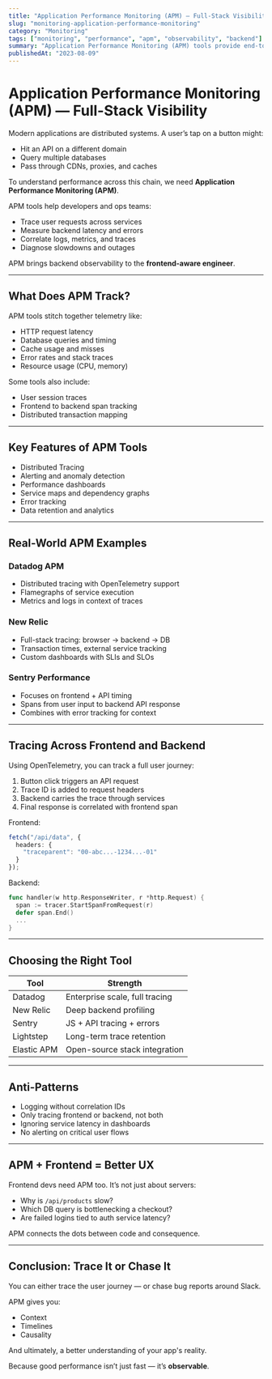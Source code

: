 ```yaml
---
title: "Application Performance Monitoring (APM) — Full-Stack Visibility"
slug: "monitoring-application-performance-monitoring"
category: "Monitoring"
tags: ["monitoring", "performance", "apm", "observability", "backend"]
summary: "Application Performance Monitoring (APM) tools provide end-to-end visibility into your stack. Learn how APM helps trace performance, find bottlenecks, and understand system behavior."
publishedAt: "2023-08-09"
---
```


# Application Performance Monitoring (APM) — Full-Stack Visibility

Modern applications are distributed systems. A user’s tap on a button might:
- Hit an API on a different domain
- Query multiple databases
- Pass through CDNs, proxies, and caches

To understand performance across this chain, we need **Application Performance Monitoring (APM)**.

APM tools help developers and ops teams:
- Trace user requests across services
- Measure backend latency and errors
- Correlate logs, metrics, and traces
- Diagnose slowdowns and outages

APM brings backend observability to the **frontend-aware engineer**.

---

## What Does APM Track?

APM tools stitch together telemetry like:
- HTTP request latency
- Database queries and timing
- Cache usage and misses
- Error rates and stack traces
- Resource usage (CPU, memory)

Some tools also include:
- User session traces
- Frontend to backend span tracking
- Distributed transaction mapping

---

## Key Features of APM Tools

- Distributed Tracing
- Alerting and anomaly detection
- Performance dashboards
- Service maps and dependency graphs
- Error tracking
- Data retention and analytics

---

## Real-World APM Examples

### Datadog APM

- Distributed tracing with OpenTelemetry support
- Flamegraphs of service execution
- Metrics and logs in context of traces

### New Relic

- Full-stack tracing: browser → backend → DB
- Transaction times, external service tracking
- Custom dashboards with SLIs and SLOs

### Sentry Performance

- Focuses on frontend + API timing
- Spans from user input to backend API response
- Combines with error tracking for context

---

## Tracing Across Frontend and Backend

Using OpenTelemetry, you can track a full user journey:

1. Button click triggers an API request
2. Trace ID is added to request headers
3. Backend carries the trace through services
4. Final response is correlated with frontend span

Frontend:

```ts
fetch("/api/data", {
  headers: {
    "traceparent": "00-abc...-1234...-01"
  }
});
```

Backend:

```go
func handler(w http.ResponseWriter, r *http.Request) {
  span := tracer.StartSpanFromRequest(r)
  defer span.End()
  ...
}
```

---

## Choosing the Right Tool

| Tool        | Strength                         |
|-------------|----------------------------------|
| Datadog     | Enterprise scale, full tracing   |
| New Relic   | Deep backend profiling           |
| Sentry      | JS + API tracing + errors        |
| Lightstep   | Long-term trace retention        |
| Elastic APM | Open-source stack integration    |

---

## Anti-Patterns

- Logging without correlation IDs
- Only tracing frontend or backend, not both
- Ignoring service latency in dashboards
- No alerting on critical user flows

---

## APM + Frontend = Better UX

Frontend devs need APM too. It’s not just about servers:
- Why is `/api/products` slow?
- Which DB query is bottlenecking a checkout?
- Are failed logins tied to auth service latency?

APM connects the dots between code and consequence.

---

## Conclusion: Trace It or Chase It

You can either trace the user journey — or chase bug reports around Slack.

APM gives you:
- Context
- Timelines
- Causality

And ultimately, a better understanding of your app's reality.

Because good performance isn’t just fast — it’s **observable**.

